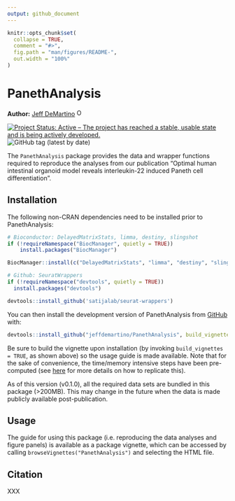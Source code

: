 ```yaml
---
output: github_document
---
```


<!-- README.md is generated from README.Rmd. Please edit that file -->

```r
knitr::opts_chunk$set(
  collapse = TRUE,
  comment = "#>",
  fig.path = "man/figures/README-",
  out.width = "100%"
)
```

# PanethAnalysis

**Author:** [Jeff DeMartino](https://github.com/jeffdemartino) <a href="https://orcid.org/0000-0001-7366-4789" target="orcid.widget"> <img src="https://info.orcid.org/wp-content/uploads/2019/11/orcid_16x16.png" alt="ORCID logo" width="16" height="16"/></a>

<!-- badges: start -->

[![Project Status: Active – The project has reached a stable, usable state and is being actively developed.](https://www.repostatus.org/badges/latest/active.svg)](https://www.repostatus.org/#active)
 ![GitHub tag (latest by date)](https://img.shields.io/github/v/tag/jeffdemartino/PanethAnalysis)

<!-- badges: end -->

The `PanethAnalysis` package provides the data and wrapper functions required to reproduce the analyses from our publication "Optimal human intestinal organoid model reveals interleukin-22 induced Paneth cell differentiation".

## Installation

The following non-CRAN dependencies need to be installed prior to PanethAnalysis:

``` r
# Bioconductor: DelayedMatrixStats, limma, destiny, slingshot
if (!requireNamespace("BiocManager", quietly = TRUE))
    install.packages("BiocManager")

BiocManager::install(c("DelayedMatrixStats", "limma", "destiny", "slingshot", "clusterProfiler", "org.Hs.eg.db"))

# Github: SeuratWrappers
if (!requireNamespace("devtools", quietly = TRUE))
  install.packages("devtools")

devtools::install_github('satijalab/seurat-wrappers')
```

You can then install the development version of PanethAnalysis from [GitHub](https://github.com/) with:

``` r
devtools::install_github("jeffdemartino/PanethAnalysis", build_vignettes = TRUE)
```

Be sure to build the vignette upon installation (by invoking `build_vignettes = TRUE`, as shown above) so the usage guide is made available. Note that for the sake of convenience, the time/memory intensive steps have been pre-computed (see [here](https://ropensci.org/blog/2019/12/08/precompute-vignettes/) for more details on how to replicate this).

As of this version (v0.1.0), all the required data sets are bundled in this package (\>200MB). This may change in the future when the data is made publicly available post-publication.

## Usage

The guide for using this package (i.e. reproducing the data analyses and figure panels) is available as a package vignette, which can be accessed by calling `browseVignettes("PanethAnalysis")` and selecting the HTML file.

## Citation

XXX
